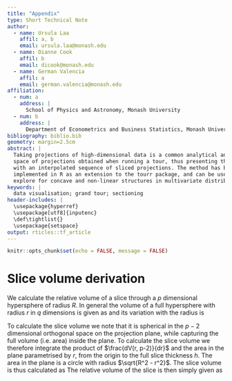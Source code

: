 ```yaml
---
title: "Appendix"
type: Short Technical Note
author:
  - name: Ursula Laa
    affil: a, b
    email: ursula.laa@monash.edu
  - name: Dianne Cook
    affil: b
    email: dicook@monash.edu
  - name: German Valencia
    affil: a
    email: german.valencia@monash.edu
affiliation:
  - num: a
    address: |
      School of Physics and Astronomy, Monash University
  - num: b
    address: |
      Department of Econometrics and Business Statistics, Monash University
bibliography: biblio.bib
geometry: margin=2.5cm
abstract: |
  Taking projections of high-dimensional data is a common analytical and visualisation technique in statistics for working with high-dimensional problems. Sectioning, or slicing, through high dimensions is less common, but can be useful for visualising data with concavities, or non-linear structure. It is associated with conditional distributions in statistics, and also linked brushing between plots in interactive data visualisation. This short technical note describes a simple approach for  slicing in the orthogonal
  space of projections obtained when running a tour, thus presenting the viewer
  with an interpolated sequence of sliced projections. The method has been
  implemented in R as an extension to the tourr package, and can be used to
  explore for concave and non-linear structures in multivariate distributions.
keywords: |
  data visualisation; grand tour; sectioning
header-includes: |
  \usepackage{hyperref}
  \usepackage[utf8]{inputenc}
  \def\tightlist{}
  \usepackage{setspace}
output: rticles::tf_article
---
```


```r
knitr::opts_chunk$set(echo = FALSE, message = FALSE)
```

\doublespacing
# Slice volume derivation

We calculate the relative volume of a slice through a $p$ dimensional hypersphere of radius $R$. In general the volume of a full hypersphere with radius $r$ in $q$ dimensions is given as
\begin{equation}
V(r, q) = \frac{\pi^{q/2} r^q}{\frac{q}{2} \Gamma(q/2)},
\end{equation}
and its variation with the radius is
\begin{equation}
\frac{dV(r, q)}{dr} = 2 \frac{\pi^{q/2} r^{q-1}}{\Gamma(q/2)}.
\end{equation}

To calculate the slice volume we note that it is spherical in the $p-2$ dimensional orthogonal space on the projection plane, while capturing the full volume (i.e. area) inside the plane. To calculate the slice volume we therefore integrate the product of $\frac{dV(r, p-2)}{dr}$ and the area in the plane parametrised by $r$, from the origin to the full slice thickness $h$. The area in the plane is a circle with radius $\sqrt{R^2 - r^2}$. The slice volume is thus calculated as
\begin{equation}
V_{slice}(R, h, p) =
\int_0^h \frac{dV(r, p-2)}{dr} V(\sqrt{R^2 - r^2}, 2) dr =
\frac{\pi^{p/2}}{\Gamma(p/2)} \frac{h^{p-2}}{p} [pR^2 - (p-2)h^2].
\end{equation}
The relative volume of the slice is then simply given as
\begin{equation}
V_{rel}(R, h, p) = \frac{V_{slice}(R, h, p)}{V(R, p)} = \frac{h^{p-2}}{2R^p} [pR^2 - (p-2)h^2].
\end{equation}
